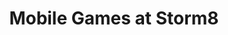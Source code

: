 ---
title: "Mobile Games at Storm8"
publishedAt: "2017-06-01"
summary: "Unity engine architect. Scalable backend for multiplayer games."
images:
  - "/images/projects/Storm8 Games/storm8.mp4"
team:
  - name: "Daniel Casadevall Pino"
    role: "Staff Software Engineer"
    avatar: "/images/dcp.png"
    linkedIn: "https://www.linkedin.com/in/dcasadevall/"
  - name: "Storm8 Staff"
    avatar: "/images/projects/Storm8 Games/storm8.png"
link: "https://www.storm8.com/"
---